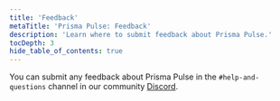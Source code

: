 ```yaml
---
title: 'Feedback'
metaTitle: 'Prisma Pulse: Feedback'
description: 'Learn where to submit feedback about Prisma Pulse.'
tocDepth: 3
hide_table_of_contents: true
---
```


<TopBlock title={frontMatter.title}>

You can submit any feedback about Prisma Pulse in the `#help-and-questions` channel in our community [Discord](https://pris.ly/discord).

</TopBlock>
